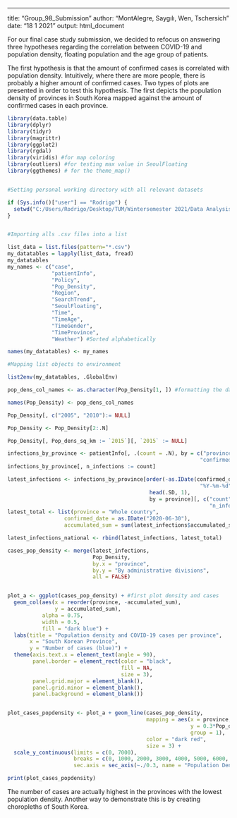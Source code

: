 ---
title: "Group_98_Submission"
author: "MontAlegre, Saygılı, Wen, Tschersich"
date: "18 1 2021"
output: html_document

For our final case study submission, we decided to refocus on answering three hypotheses regarding the correlation between COVID-19 and population density, floating population and the age group of patients.

The first hypothesis is that the amount of confirmed cases is correlated with population density. Intuitively, where there are more people, there is probably a higher amount of confirmed cases. Two types of plots are presented in order to test this hypothesis. The first depicts the population density of provinces in South Korea mapped against the amount of confirmed cases in each province.
```r

library(data.table)
library(dplyr)
library(tidyr)
library(magrittr)
library(ggplot2)
library(rgdal)
library(viridis) #for map coloring
library(outliers) #for testing max value in SeoulFloating
library(ggthemes) # for the theme_map()


#Setting personal working directory with all relevant datasets

if (Sys.info()["user"] == "Rodrigo") {
  setwd("C:/Users/Rodrigo/Desktop/TUM/Wintersemester 2021/Data Analysis and Visualization in R/Case Study/data")
}


#Importing alls .csv files into a list

list_data = list.files(pattern="*.csv")
my_datatables = lapply(list_data, fread)
my_datatables
my_names <- c("case",
              "patientInfo",
              "Policy",
              "Pop_Density",
              "Region",
              "SearchTrend",
              "SeoulFloating",
              "Time",
              "TimeAge",
              "TimeGender",
              "TimeProvince",
              "Weather") #Sorted alphabetically

names(my_datatables) <- my_names

#Mapping list objects to environment

list2env(my_datatables, .GlobalEnv)

```
```r

pop_dens_col_names <- as.character(Pop_Density[1, ]) #formatting the data for population density

names(Pop_Density) <- pop_dens_col_names

Pop_Density[, c("2005", "2010"):= NULL]

Pop_Density <- Pop_Density[2:.N]

Pop_Density[, Pop_dens_sq_km := `2015`][, `2015` := NULL]

infections_by_province <- patientInfo[, .(count = .N), by = c("province",
                                                             "confirmed_date")][, accumulated_sum := cumsum(count)]
infections_by_province[, n_infections := count]

latest_infections <- infections_by_province[order(-as.IDate(confirmed_date, 
                                                             "%Y-%m-%d")), 
                                             head(.SD, 1), 
                                             by = province][, c("count",
                                                                "n_infections") := NULL]
latest_total <- list(province = "Whole country",
                  confirmed_date = as.IDate("2020-06-30"),
                  accumulated_sum = sum(latest_infections$accumulated_sum)) #extra obeservation for country total

latest_infections_national <- rbind(latest_infections, latest_total)

cases_pop_density <- merge(latest_infections, 
                           Pop_Density, 
                           by.x = "province", 
                           by.y = "By administrative divisions", 
                           all = FALSE)


plot_a <- ggplot(cases_pop_density) + #first plot density and cases
  geom_col(aes(x = reorder(province, -accumulated_sum),
               y = accumulated_sum),
           alpha = 0.75,
           width = 0.5,
           fill = "dark blue") +
  labs(title = "Population density and COVID-19 cases per province",
       x = "South Korean Province",
       y = "Number of cases (blue)") +
  theme(axis.text.x = element_text(angle = 90),
        panel.border = element_rect(color = "black",
                                    fill = NA,
                                    size = 3),
        panel.grid.major = element_blank(),
        panel.grid.minor = element_blank(),
        panel.background = element_blank())


plot_cases_popdensity <- plot_a + geom_line(cases_pop_density, 
                                            mapping = aes(x = province,
                                                          y = 0.3*Pop_dens_sq_km,
                                                          group = 1),
                                            color = "dark red", 
                                            size = 3) + 
  scale_y_continuous(limits = c(0, 7000), 
                     breaks = c(0, 1000, 2000, 3000, 4000, 5000, 6000, 7000), 
                     sec.axis = sec_axis(~./0.3, name = "Population Density (red)"))

```
```r
print(plot_cases_popdensity)
```
The number of cases are actually highest in the provinces with the lowest population density. Another way to demonstrate this is by creating choropleths of South Korea.